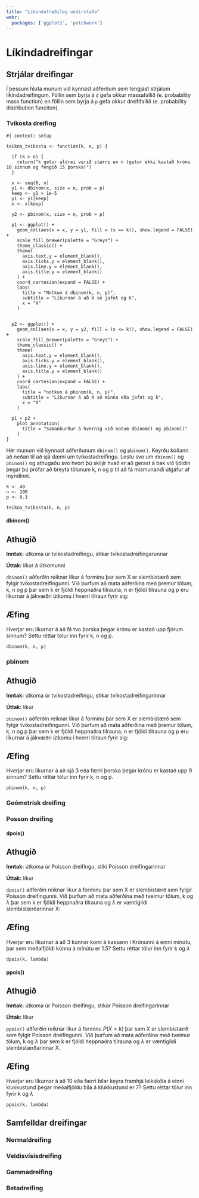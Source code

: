 ```yaml
---
title: "Líkindafræðileg undirstaða"
webr:
  packages: ['ggplot2', 'patchwork']
---
```


# Líkindadreifingar

## Strjálar dreifingar

Í þessum hluta munum við kynnast aðferðum sem tengjast strjálum líkindadreifingum. Föllin sem byrja á `d` gefa okkur massafallið (e. probability mass function) en föllin sem byrja á `p` gefa okkur dreififallið (e. probability distribution funciton).

### Tvíkosta dreifing

```webr-r
#| context: setup

teikna_tvikosta <- function(k, n, p) {
  
  if (k > n) {
    return("k getur aldrei verið stærri en n (getur ekki kastað krónu 10 sinnum og fengið 15 þorska)")
  }
  
  x <- seq(0, n)
  y1 <- dbinom(x, size = n, prob = p)
  keep <- y1 > 1e-5
  y1 <- y1[keep]
  x <- x[keep]
  
  y2 <- pbinom(x, size = n, prob = p)
  
  p1 <- ggplot() +
    geom_col(aes(x = x, y = y1, fill = (x == k)), show.legend = FALSE) +
    scale_fill_brewer(palette = "Greys") +
    theme_classic() +
    theme(
      axis.text.y = element_blank(),
      axis.ticks.y = element_blank(),
      axis.line.y = element_blank(),
      axis.title.y = element_blank()
    ) +
    coord_cartesian(expand = FALSE) +
    labs(
      title = "Notkun á dbinom(k, n, p)",
      subtitle = "Líkurnar á að X sé jafnt og k",
      x = "X"
    )
  
  
  p2 <- ggplot() +
    geom_col(aes(x = x, y = y2, fill = (x <= k)), show.legend = FALSE) +
    scale_fill_brewer(palette = "Greys") +
    theme_classic() +
    theme(
      axis.text.y = element_blank(),
      axis.ticks.y = element_blank(),
      axis.line.y = element_blank(),
      axis.title.y = element_blank()
    ) +
    coord_cartesian(expand = FALSE) +
    labs(
      title = "notkun á pbinom(k, n, p)",
      subtitle = "Líkurnar á að X sé minna eða jafnt og k",
      x = "X"
    )
  
  p1 + p2 +
    plot_annotation(
      title = "Samanburður á hvernig við notum dbinom() og pbinom()"
    )
}
```

Hér munum við kynnast aðferðunum `dbinom()` og `pbinom()`. Keyrðu kóðann að neðan til að sjá dæmi um tvíkostadreifingu. Lestu svo um `dbinom()` og `pbinom()` og athugaðu svo hvort þú skiljir hvað er að gerast á bak við tjöldin þegar þú prófar að breyta tölunum k, n og p til að fá mismunandi útgáfur af myndinni.

```webr-r
k <- 40
n <- 100
p <- 0.3

teikna_tvikosta(k, n, p)
```


#### dbinom()

::: {.callout-note}
## Athugið

**Inntak:** útkoma úr tvíkostadreifingu, stikar tvíkostadreifingarunnar  

**Úttak:** líkur á útkomunni
:::

`dbinom()` aðferðin reiknar líkur á forminu þar sem X er slembistærð sem fylgir tvíkostadreifingunni. Við þurfum að mata aðferðina með þremur tölum, k, n og p þar sem k er fjöldi heppnaðra tilrauna, n er fjöldi tilrauna og p eru líkurnar á jákvæðri útkomu í hverri tilraun fyrir sig:

::: {.callout-tip}
## Æfing

Hverjar eru líkurnar á að fá tvo þorska þegar krónu er kastað upp fjórum sinnum? Settu réttar tölur inn fyrir k, n og p.

```webr-r
dbinom(k, n, p)
```
:::  

### pbinom

::: {.callout-note}
## Athugið

**Inntak:** útkoma úr tvíkostadreifingu, stikar tvíkostadreifingarinnar  

**Úttak:** líkur
:::

`pbinom()` aðferðin reiknar líkur á forminu þar sem X er slembistærð sem fylgir tvíkostadreifingunni. Við þurfum að mata aðferðina með þremur tölum, k, n og p þar sem k er fjöldi heppnaðra tilrauna, n er fjöldi tilrauna og p eru líkurnar á jákvæðri útkomu í hverri tilraun fyrir sig:

::: {.callout-tip}
## Æfing

Hverjar eru líkurnar á að sjá 3 eða færri þorska þegar krónu er kastað upp 9 sinnum? Settu réttar tölur inn fyrir k, n og p.

```webr-r
pbinom(k, n, p)
```
:::  


### Geómetrísk dreifing

### Posson dreifing

#### dpois()

::: {.callout-note}
## Athugið

**Inntak:** útkoma úr Poisson dreifingu, stiki Poisson dreifingarinnar  

**Úttak:** líkur
:::

`dpois()` aðferðin reiknar líkur á forminu þar sem X er slembistærð sem fylgir Poisson dreifingunni. Við þurfum að mata aðferðina með tveimur tölum, k og $\lambda$ þar sem k er fjöldi heppnaðra tilrauna og $\lambda$ er væntigildi slembistærðarinnar X:

::: {.callout-tip}
## Æfing

Hverjar eru líkurnar á að 3 kúnnar komi á kassann í Krónunni á einni mínútu, þar sem meðalfjöldi kúnna á mínútu er 1.5? Settu réttar tölur inn fyrir k og $\lambda$

```webr-r
dpois(k, lambda)
```
:::  

#### ppois()

::: {.callout-note}
## Athugið

**Inntak:** útkoma úr Poisson dreifingu, stikar Poisson dreifingarinnar  

**Úttak:** líkur
:::

`ppois()` aðferðin reiknar líkur á forminu $P(X < k)$ þar sem X er slembistærð sem fylgir Poisson dreifingunni. Við þurfum að mata aðferðina með tveimur tölum, k og $\lambda$ þar sem k er fjöldi heppnaðra tilrauna og $\lambda$ er væntigildi slembistærðarinnar X.

::: {.callout-tip}
## Æfing

Hverjar eru líkurnar á að 10 eða færri bílar keyra framhjá leikskóla á einni klukkustund þegar meðalfjöldu bíla á klukkustund er 7? Settu réttar tölur inn fyrir k og $\lambda$

```webr-r
ppois(k, lambda)
```
:::  


## Samfelldar dreifingar



### Normaldreifing

### Veldisvísisdreifing

### Gammadreifing

### Betadreifing


